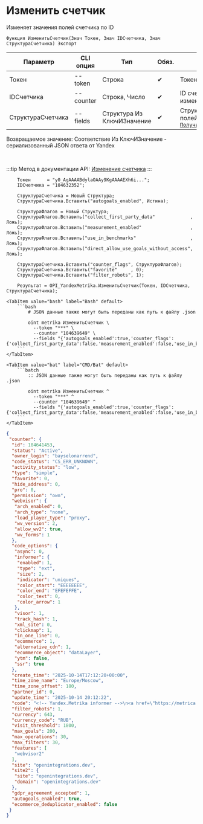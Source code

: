 ﻿---
sidebar_position: 2
description: Изменить счетчик и другие функции для работы с Yandex Metrika в Открытом пакете интеграций - бесплатной open-source библиотеке интеграций для 1С:Предприятие 8, OneScript и CLI
keywords: [1C, 1С, 1С:Предприятие, 1С:Предприятие 8.3, API, Интеграция, Сервисы, Обмен, OneScript, CLI, Yandex Metrika]
---


# Изменить счетчик
 Изменяет значения полей счетчика по ID



`Функция ИзменитьСчетчик(Знач Токен, Знач IDСчетчика, Знач СтруктураСчетчика) Экспорт`

  | Параметр | CLI опция | Тип | Обяз. | Назначение |
  |-|-|-|-|-|
  | Токен | --token | Строка | &#x2714; | Токен авторизации |
  | IDСчетчика | --counter | Строка, Число | &#x2714; | ID счетчика для изменения |
  | СтруктураСчетчика | --fields | Структура Из КлючИЗначение | &#x2714; | Структура изменяемых полей. См. [`ПолучитьСтруктуруСчетчика`](/docs/YandexMetrika/Counters-management/Get-counter-structure) |

  
  Возвращаемое значение:   Соответствие Из КлючИЗначение - сериализованный JSON ответа от Yandex

<br/>

:::tip
Метод в документации API: [Изменение счетчика](https://yandex.ru/dev/metrika/ru/management/openapi/counter/editCounter)
:::
<br/>


```bsl title="Пример использования для 1С:Предприятие/OneScript"
    Токен      = "y0_AgAAAABdylaOAAy9KgAAAAEXh6i...";
    IDСчетчика = "104632352";

    СтруктураСчетчика = Новый Структура;
    СтруктураСчетчика.Вставить("autogoals_enabled", Истина);

    СтруктураФлагов = Новый Структура;
    СтруктураФлагов.Вставить("collect_first_party_data"             , Ложь);
    СтруктураФлагов.Вставить("measurement_enabled"                  , Ложь);
    СтруктураФлагов.Вставить("use_in_benchmarks"                    , Ложь);
    СтруктураФлагов.Вставить("direct_allow_use_goals_without_access", Ложь);

    СтруктураСчетчика.Вставить("counter_flags", СтруктураФлагов);
    СтруктураСчетчика.Вставить("favorite"     , 0);
    СтруктураСчетчика.Вставить("filter_robots", 1);

    Результат = OPI_YandexMetrika.ИзменитьСчетчик(Токен, IDСчетчика, СтруктураСчетчика);
```
    

 <Tabs>
  
    <TabItem value="bash" label="Bash" default>
        ```bash
            # JSON данные также могут быть переданы как путь к файлу .json
            
            oint metrika ИзменитьСчетчик \
              --token "***" \
              --counter "104639649" \
              --fields "{'autogoals_enabled':true,'counter_flags':{'collect_first_party_data':false,'measurement_enabled':false,'use_in_benchmarks':false,'direct_allow_use_goals_without_access':false},'favorite':'0','filter_robots':'1'}"
        ```
    </TabItem>
  
    <TabItem value="bat" label="CMD/Bat" default>
        ```batch
            :: JSON данные также могут быть переданы как путь к файлу .json
            
            oint metrika ИзменитьСчетчик ^
              --token "***" ^
              --counter "104639649" ^
              --fields "{'autogoals_enabled':true,'counter_flags':{'collect_first_party_data':false,'measurement_enabled':false,'use_in_benchmarks':false,'direct_allow_use_goals_without_access':false},'favorite':'0','filter_robots':'1'}"
        ```
    </TabItem>
</Tabs>


```json title="Результат"
{
 "counter": {
  "id": 104641453,
  "status": "Active",
  "owner_login": "bayselonarrend",
  "code_status": "CS_ERR_UNKNOWN",
  "activity_status": "low",
  "type": "simple",
  "favorite": 0,
  "hide_address": 0,
  "pro": 0,
  "permission": "own",
  "webvisor": {
   "arch_enabled": 0,
   "arch_type": "none",
   "load_player_type": "proxy",
   "wv_version": 2,
   "allow_wv2": true,
   "wv_forms": 1
  },
  "code_options": {
   "async": 0,
   "informer": {
    "enabled": 1,
    "type": "ext",
    "size": 2,
    "indicator": "uniques",
    "color_start": "EEEEEEEE",
    "color_end": "EFEFEFFE",
    "color_text": 0,
    "color_arrow": 1
   },
   "visor": 1,
   "track_hash": 1,
   "xml_site": 0,
   "clickmap": 1,
   "in_one_line": 0,
   "ecommerce": 1,
   "alternative_cdn": 1,
   "ecommerce_object": "dataLayer",
   "ytm": false,
   "ssr": true
  },
  "create_time": "2025-10-14T17:12:20+00:00",
  "time_zone_name": "Europe/Moscow",
  "time_zone_offset": 180,
  "partner_id": 0,
  "update_time": "2025-10-14 20:12:22",
  "code": "<!-- Yandex.Metrika informer -->\n<a href=\"https://metrica.yandex.com/stat/?id=104641453&amp;from=informer\" target=\"_blank\" rel=\"nofollow\">\n    <img src=\"https://metrika-informer.com/informer/104641453/2_1_EEEEEEEE_EFEFEFFE_0_uniques\"\n         style=\"width:80px; height:31px; border:0;\"\n         alt=\"Yandex Metrica\"\n         title=\"Yandex Metrica: data for today (unique users)\"\n        class=\"ym-advanced-informer\" data-cid=\"104641453\" data-lang=\"en\"/>\n</a>\n<!-- /Yandex.Metrika informer -->\n\n<!-- Yandex.Metrika counter -->\n<script type=\"text/javascript\">\n    (function(m,e,t,r,i,k,a){\n        m[i]=m[i]||function(){(m[i].a=m[i].a||[]).push(arguments)};\n        m[i].l=1*new Date();\n        for (var j = 0; j < document.scripts.length; j++) {if (document.scripts[j].src === r) { return; }}\n        k=e.createElement(t),a=e.getElementsByTagName(t)[0],k.async=1,k.src=r,a.parentNode.insertBefore(k,a)\n    })(window, document,'script','https://mc.webvisor.org/metrika/tag_ww.js?id=104641453', 'ym');\n\n    ym(104641453, 'init', {ssr:true, webvisor:true, trackHash:true, clickmap:true, ecommerce:\"dataLayer\", params: {__ym: {isFromApi: 'yesIsFromApi'}}, accurateTrackBounce:true, trackLinks:true});\n</script>\n<noscript><div><img src=\"https://mc.yandex.ru/watch/104641453\" style=\"position:absolute; left:-9999px;\" alt=\"\" /></div></noscript>\n<!-- /Yandex.Metrika counter -->\n\n\n",
  "filter_robots": 1,
  "currency": 643,
  "currency_code": "RUB",
  "visit_threshold": 1800,
  "max_goals": 200,
  "max_operations": 30,
  "max_filters": 30,
  "features": [
   "webvisor2"
  ],
  "site": "openintegrations.dev",
  "site2": {
   "site": "openintegrations.dev",
   "domain": "openintegrations.dev"
  },
  "gdpr_agreement_accepted": 1,
  "autogoals_enabled": true,
  "ecommerce_deduplicator_enabled": false
 }
}
```
